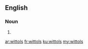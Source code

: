 ==English==

===Noun===
{{head|en|plural}}

# {{plural of|wittol|lang=en}}

[[ar:wittols]]
[[fr:wittols]]
[[ku:wittols]]
[[my:wittols]]